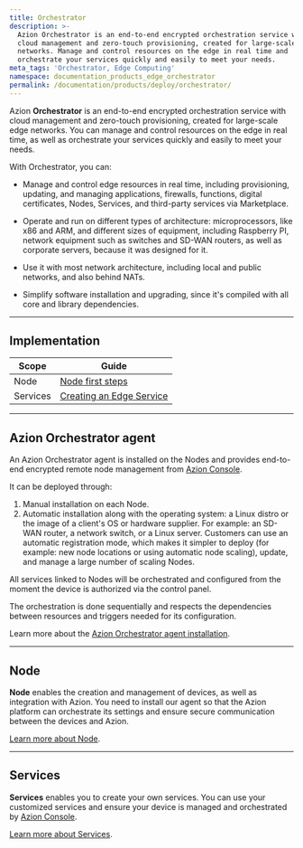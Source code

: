```yaml
---
title: Orchestrator
description: >-
  Azion Orchestrator is an end-to-end encrypted orchestration service with
  cloud management and zero-touch provisioning, created for large-scale Edge
  networks. Manage and control resources on the edge in real time and
  orchestrate your services quickly and easily to meet your needs.
meta_tags: 'Orchestrator, Edge Computing'
namespace: documentation_products_edge_orchestrator
permalink: /documentation/products/deploy/orchestrator/
---
```


Azion **Orchestrator** is an end-to-end encrypted orchestration service with cloud management and zero-touch provisioning, created for large-scale edge networks. You can manage and control resources on the edge in real time, as well as orchestrate your services quickly and easily to meet your needs.

With Orchestrator, you can:

- Manage and control edge resources in real time, including provisioning, updating, and managing applications, firewalls, functions, digital certificates, Nodes, Services, and third-party services via Marketplace.

- Operate and run on different types of architecture: microprocessors, like x86 and ARM, and different sizes of equipment, including Raspberry PI, network equipment such as switches and SD-WAN routers, as well as corporate servers, because it was designed for it.

- Use it with most network architecture, including local and public networks, and also behind NATs.

- Simplify software installation and upgrading, since it's compiled with all core and library dependencies.

---

## Implementation

| Scope | Guide |
| - | - | 
| Node | [Node first steps](/en/documentation/products/guides/edge-node-first-steps/) |
| Services| [Creating an Edge Service](/en/documentation/products/guides/edge-services-first-steps/) |

---

## Azion Orchestrator agent

An Azion Orchestrator agent is installed on the Nodes and provides end-to-end encrypted remote node management from [Azion Console](https://console.azion.com). 

It can be deployed through:

1. Manual installation on each Node.
2. Automatic installation along with the operating system: a Linux distro or the image of a client's OS or hardware supplier. For example: an SD-WAN router, a network switch, or a Linux server. Customers can use an automatic registration mode, which makes it simpler to deploy (for example: new node locations or using automatic node scaling), update, and manage a large number of scaling Nodes.

All services linked to Nodes will be orchestrated and configured from the moment the device is authorized via the control panel.

The orchestration is done sequentially and respects the dependencies between resources and triggers needed for its configuration.

Learn more about the [Azion Orchestrator agent installation](/en/documentation/products/guides/edge-node-first-steps/#installing).

---

## Node

**Node** enables the creation and management of devices, as well as integration with Azion. You need to install our agent so that the Azion platform can orchestrate its settings and ensure secure communication between the devices and Azion.

[Learn more about Node](/en/documentation/products/deploy/edge-orchestrator/edge-node/).

---

## Services

**Services** enables you to create your own services. You can use your customized services and ensure your device is managed and orchestrated by [Azion Console](https://console.azion.com).

[Learn more about Services](/en/documentation/products/deploy/edge-orchestrator/edge-services/).





